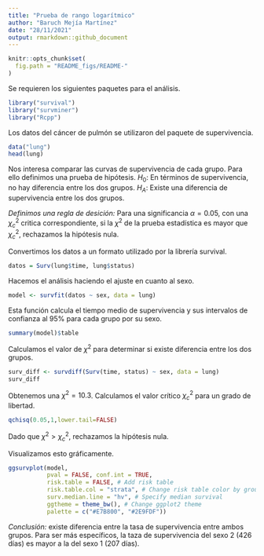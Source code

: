 ```yaml
---
title: "Prueba de rango logarítmico"
author: "Baruch Mejía Martínez"
date: "28/11/2021"
output: rmarkdown::github_document
---
```



```r
knitr::opts_chunk$set(
  fig.path = "README_figs/README-"
)
```

Se requieren los siguientes paquetes para el análisis. 

```r
library("survival")
library("survminer")
library("Rcpp")
```
Los datos del cáncer de pulmón se utilizaron del paquete de supervivencia. 
```r
data("lung")
head(lung)
```
Nos interesa comparar las curvas de supervivencia de cada grupo. Para ello definimos una prueba de hipótesis.
$H_0:$ En términos de supervivencia, no hay diferencia entre los dos grupos. 
$H_A:$ Existe una diferencia de supervivencia entre los dos grupos. 

*Definimos una regla de desición:* Para una significancia $\alpha=0.05$, con una $\chi_c^2$ critica correspondiente, si la $\chi^2$ de la prueba estadística es mayor que $\chi_c^2$, rechazamos la hipótesis nula.

Convertimos los datos a un formato utilizado por la librería survival.
```r
datos = Surv(lung$time, lung$status)
```
Hacemos el análisis haciendo el ajuste en cuanto al sexo.
```r
model <- survfit(datos ~ sex, data = lung)
```
Esta función calcula el tiempo medio de supervivencia y sus intervalos de confianza al 95% para cada grupo por su sexo.
```r
summary(model)$table
```

Calculamos el valor de $\chi^2$ para determinar si existe diferencia entre los dos grupos.

```r
surv_diff <- survdiff(Surv(time, status) ~ sex, data = lung)
surv_diff
```
Obtenemos una $\chi^2=10.3$.
Calculamos el valor crítico $\chi_c^2$ para un grado de libertad.
```r
qchisq(0.05,1,lower.tail=FALSE)
```
Dado que $\chi^2>\chi_c^2$, rechazamos la hipótesis nula.

Visualizamos esto gráficamente.
```r
ggsurvplot(model,
           pval = FALSE, conf.int = TRUE,
           risk.table = FALSE, # Add risk table
           risk.table.col = "strata", # Change risk table color by groups
           surv.median.line = "hv", # Specify median survival
           ggtheme = theme_bw(), # Change ggplot2 theme
           palette = c("#E7B800", "#2E9FDF"))
```

*Conclusión:* existe diferencia entre la tasa de supervivencia entre ambos grupos. Para ser más específicos, la taza de supervivencia del sexo 2 (426 días) es mayor a la del sexo 1 (207 días).
